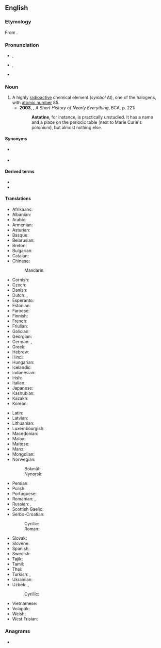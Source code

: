 ==English==
{{wikipedia}}
{{elements|At|polonium|Po|radon|Rn}}

===Etymology===
From {{der|en|grc|ἄστατος||unstable}} {{suffix||ine|lang=en}}.

===Pronunciation===
* {{a|UK}} {{enPR|asʹtətēn}}, {{IPA|/ˈastətiːn/|lang=en}}
* {{a|US}} {{enPR|ăs'tətēn}}, {{IPA|/ˈæstəˌtin/|lang=en}}
* {{audio|en-us-astatine.ogg|Audio (US)|lang=en}}

===Noun===
{{en-noun|~}}

# A highly [[radioactive]] chemical element (''symbol'' At), one of the halogens, with [[atomic number]] 85.
#* '''2003''', {{w|Bill Bryson}}, ''A Short History of Nearly Everything'', BCA, p. 221:
#*: '''Astatine''', for instance, is practically unstudied. It has a name and a place on the periodic table (next to Marie Curie's polonium), but almost nothing else.

====Synonyms====
* {{l|en|alabamine}} {{qualifier|proposed name}}
* {{l|en|anglo-helvetium}} {{qualifier|formerly}}

====Derived terms====
* {{l|en|astatane}}
* {{l|en|eka-astatine}}

====Translations====
{{trans-top|the chemical element}}
* Afrikaans: {{t+|af|astaat}}
* Albanian: {{t|sq|astat}}
* Arabic: {{t|ar|أَسْتَاتِين|m}}
* Armenian: {{t|hy|աստատ}}
* Asturian: {{t|ast|astatu|m}}
* Basque: {{t|eu|astatoa}}
* Belarusian: {{t|be|аста́т|m}}
* Breton: {{t|br|astat}}
* Bulgarian: {{t|bg|астати́н|m}}
* Catalan: {{t+|ca|àstat}}
* Chinese:
*: Mandarin: {{t+|cmn|砹|tr=ài|sc=Hani}}
* Cornish: {{t|kw|astatyn}}
* Czech: {{t+|cs|astat|m}}
* Danish: {{t+|da|astat}}
* Dutch: {{t+|nl|astatium|n}}, {{t+|nl|astaat|n}}
* Esperanto: {{t+|eo|astato}}
* Estonian: {{t+|et|astaat}}
* Faroese: {{t|fo|astatan|n}}
* Finnish: {{t+|fi|astatiini}}
* French: {{t+|fr|astate|m}}
* Friulian: {{t|fur|astat}}
* Galician: {{t|gl|ástato}}
* Georgian: {{t|ka|ასტატი}}
* German: {{t+|de|Astat|n}}, {{t|de|Astatin|n}}
* Greek: {{t+|el|άστατο|n}}
* Hebrew: {{t+|he|אסטטין|tr=astatín}}
* Hindi: {{t|hi|लावणी|tr=lāvanī|sc=Deva}}
* Hungarian: {{t+|hu|asztácium}}
* Icelandic: {{t+|is|astat}}
* Indonesian: {{t+|id|astatin}}
* Irish: {{t|ga|astaitín}}
* Italian: {{t+|it|astato|m}}
* Japanese: {{t+|ja|アスタチン|tr=asutachin}}
* Kashubian: {{t|csb|astat}}
* Kazakh: {{t|kk|астатин}}
* Korean: {{t+|ko|아스타틴}}
{{trans-mid}}
* Latin: {{t+|la|astatium}}
* Latvian: {{t|lv|astats|m}}
* Lithuanian: {{t+|lt|astatinas|m}}
* Luxembourgish: {{t|lb|Astat}}
* Macedonian: {{t|mk|аста́т|m}}
* Malay: {{t|ms|astatin}}
* Maltese: {{t|mt|astatin}}
* Manx: {{t|gv|astaçheen}}
* Mongolian: {{t|mn|астат}}
* Norwegian:
*: Bokmål: {{t+|nb|astat|n}}
*: Nynorsk: {{t|nn|astat|n}}
* Persian: {{t|fa|استاتین|tr=astâtin}}
* Polish: {{t+|pl|astat|m}}
* Portuguese: {{t+|pt|astato|m}}
* Romanian: {{t+|ro|astatin|n}}, {{t+|ro|astatiniu}}
* Russian: {{t+|ru|аста́т|m}}, {{t+|ru|астати́н|m}}
* Scottish Gaelic: {{t|gd|astaitain}}
* Serbo-Croatian:
*: Cyrillic: {{t|sh|астат|m|sc=Cyrl}}
*: Roman: {{t+|sh|astat|m}}
* Slovak: {{t|sk|astat|m}}
* Slovene: {{t+|sl|astat|m}}
* Spanish: {{t+|es|astato|m}}
* Swedish: {{t+|sv|astat}}
* Tajik: {{t|tg|астат}}
* Tamil: {{t|ta|அஸ்தாதைன்}}
* Thai: {{t|th|แอสทาทีน}}
* Turkish: {{t+|tr|astat}}, {{t|tr|asatatin}}
* Ukrainian: {{t|uk|аста́т|m}}
* Uzbek: {{t|uz|astat}}, {{t|uz|astatin}}
*: Cyrillic: {{t|uz|астат|sc=Cyrl}}
* Vietnamese: {{t|vi|astatin}}
* Volapük: {{t|vo|lastatin}}
* Welsh: {{t+|cy|astatin}}
* West Frisian: {{t|fy|astaat}}
{{trans-bottom}}

===Anagrams===
* {{anagrams|en|a=aaeinstt|Tánaiste|in a state|sanitate}}